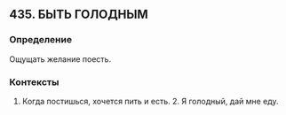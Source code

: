 ## 435. БЫТЬ ГОЛОДНЫМ
### Определение
Ощущать желание поесть.

### Контексты
1. Когда постишься, хочется пить и есть. 2. Я голодный, дай мне еду.


